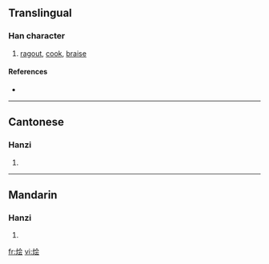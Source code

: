 {{see|燴}}
==Translingual==

===Han character===
{{Han char|rn=86|rad=火|as=06|sn=10|four=|canj=火人一戈 (FOMI)}}

# [[ragout]], [[cook]], [[braise]]

====References====
* {{Han ref|kx=0671.081|hdz=32200.120|uh=70E9|ud=28905}}

----

==Cantonese==

===Hanzi===
{{yue-hanzi|jyut=|y=wui6}}

# {{defn|Cantonese}}

----

==Mandarin==

===Hanzi===
{{cmn-hanzi|tra=燴|pin=[[huì]] ([[hui4]])|wg=hui<sup>4</sup>}}

# {{defn|Mandarin}}

[[fr:烩]]
[[vi:烩]]
